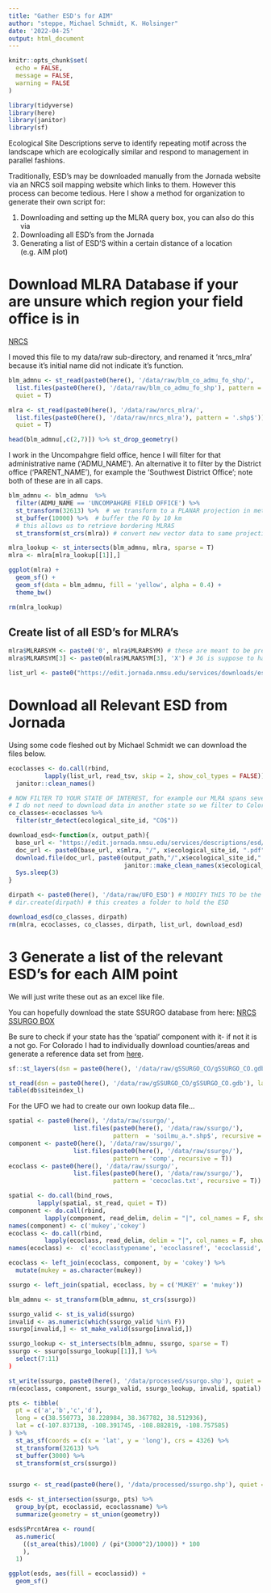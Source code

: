 ```yaml
---
title: "Gather ESD's for AIM"
author: "steppe, Michael Schmidt, K. Holsinger"
date: '2022-04-25'
output: html_document
---
```


```r
knitr::opts_chunk$set(
  echo = FALSE,  
  message = FALSE, 
  warning = FALSE 
)
```

```r
library(tidyverse)
library(here)
library(janitor)
library(sf)
```


Ecological Site Descriptions serve to identify repeating motif across the landscape which are ecologically similar and respond to management in parallel fashions. 

Traditionally, ESD's may be downloaded manually from the Jornada website via an NRCS soil mapping website which links to them. However this process can become tedious. Here I show a method for organization to generate their own script for:

1) Downloading and setting up the MLRA query box, you can also do this via 
2) Downloading all ESD's from the Jornada
3) Generating a list of ESD'S within a certain distance of a location (e.g. AIM plot)

# Download MLRA Database if your are unsure which region your field office is in

[NRCS](https://www.nrcs.usda.gov/wps/portal/nrcs/detail/soils/survey/?cid=nrcs142p2_053624)

I moved this file to my data/raw sub-directory, and renamed it 'nrcs_mlra' because it's initial name did not indicate it's function.

```r
blm_admnu <- st_read(paste0(here(), '/data/raw/blm_co_admu_fo_shp/',
  list.files(paste0(here(), '/data/raw/blm_co_admu_fo_shp'), pattern = '.shp$')), 
  quiet = T)

mlra <- st_read(paste0(here(), '/data/raw/nrcs_mlra/',
  list.files(paste0(here(), '/data/raw/nrcs_mlra'), pattern = '.shp$')), 
  quiet = T)

head(blm_admnu[,c(2,7)]) %>% st_drop_geometry()
```

I work in the Uncompahgre field office, hence I will filter for that administrative name ('ADMU_NAME'). An alternative it to filter by the District office ('PARENT_NAME'), for example the 'Southwest District Office'; note both of these are in all caps. 

```r
blm_admnu <- blm_admnu  %>% 
  filter(ADMU_NAME == 'UNCOMPAHGRE FIELD OFFICE') %>% 
  st_transform(32613) %>%  # we transform to a PLANAR projection in meters so we can buffer it
  st_buffer(10000) %>%  # buffer the FO by 10 km  
  # this allows us to retrieve bordering MLRAS
  st_transform(st_crs(mlra)) # convert new vector data to same projection as mlra

mlra_lookup <- st_intersects(blm_admnu, mlra, sparse = T)
mlra <- mlra[mlra_lookup[[1]],]

ggplot(mlra) +
  geom_sf() +
  geom_sf(data = blm_admnu, fill = 'yellow', alpha = 0.4) +
  theme_bw()

rm(mlra_lookup)
```

## Create list of all ESD's for MLRA's

```r
mlra$MLRARSYM <- paste0('0', mlra$MLRARSYM) # these are meant to be preceded by a leading 0
mlra$MLRARSYM[3] <- paste0(mlra$MLRARSYM[3], 'X') # 36 is suppose to have a trailing X.... this only applies to me!!!!!

list_url <- paste0("https://edit.jornada.nmsu.edu/services/downloads/esd/", mlra$MLRARSYM, "/class-list.txt")
```

# Download all Relevant ESD from Jornada

Using some code fleshed out by Michael Schmidt we can download the files below. 
```r
ecoclasses <- do.call(rbind,
          lapply(list_url, read_tsv, skip = 2, show_col_types = FALSE)) %>% 
  janitor::clean_names()

# NOW FILTER TO YOUR STATE OF INTEREST, for example our MLRA spans several States, 
# I do not need to download data in another state so we filter to Colorado here
co_classes<-ecoclasses %>%
  filter(str_detect(ecological_site_id, "CO$"))

download_esd<-function(x, output_path){
  base_url <- "https://edit.jornada.nmsu.edu/services/descriptions/esd/"
  doc_url <- paste0(base_url, x$mlra, "/", x$ecological_site_id, ".pdf")
  download.file(doc_url, paste0(output_path,"/",x$ecological_site_id," - ",
                                janitor::make_clean_names(x$ecological_site_name),".pdf"), mode="wb")
  Sys.sleep(3)
}

dirpath <- paste0(here(), '/data/raw/UFO_ESD') # MODIFY THIS TO be the folder you want to hold your esd
# dir.create(dirpath) # this creates a folder to hold the ESD 

download_esd(co_classes, dirpath)
rm(mlra, ecoclasses, co_classes, dirpath, list_url, download_esd)
```

# 3 Generate a list of the relevant ESD's for each AIM point

We will just write these out as an excel like file. 

You can hopefully  download the state SSURGO database from here: 
[NRCS SSURGO BOX](https://nrcs.app.box.com/v/soils/folder/148414960239)

Be sure to check if your state has the 'spatial' component with it- if not it is a not go. For Colorado I had to individually download counties/areas and generate a reference data set from [here](https://websoilsurvey.sc.egov.usda.gov/App/WebSoilSurvey.aspx). 

```r
sf::st_layers(dsn = paste0(here(), '/data/raw/gSSURGO_CO/gSSURGO_CO.gdb'))

st_read(dsn = paste0(here(), '/data/raw/gSSURGO_CO/gSSURGO_CO.gdb'), layer = 'mapunit') # ESDs live here
table(db$siteindex_l)
```

For the UFO we had to create our own lookup data file...
```r

spatial <- paste0(here(), '/data/raw/ssurgo/',
                  list.files(paste0(here(), '/data/raw/ssurgo/'), 
                             pattern  = 'soilmu_a.*.shp$', recursive = T))
component <- paste0(here(), '/data/raw/ssurgo/',
                  list.files(paste0(here(), '/data/raw/ssurgo/'), 
                             pattern = 'comp', recursive = T))
ecoclass <- paste0(here(), '/data/raw/ssurgo/',
                  list.files(paste0(here(), '/data/raw/ssurgo/'), 
                             pattern = 'cecoclas.txt', recursive = T))

spatial <- do.call(bind_rows,
        lapply(spatial, st_read, quiet = T))
component <- do.call(rbind,
          lapply(component, read_delim, delim = "|", col_names = F, show_col_types = FALSE))[,108:109]
names(component) <- c('mukey','cokey')
ecoclass <- do.call(rbind,
          lapply(ecoclass, read_delim, delim = "|", col_names = F, show_col_types = FALSE))
names(ecoclass) <-  c('ecoclasstypename', 'ecoclassref', 'ecoclassid', 'ecoclassname', 'cokey', 'coecoclasskey')

ecoclass <- left_join(ecoclass, component, by = 'cokey') %>% 
  mutate(mukey = as.character(mukey))

ssurgo <- left_join(spatial, ecoclass, by = c('MUKEY' = 'mukey')) 

blm_admnu <- st_transform(blm_admnu, st_crs(ssurgo))

ssurgo_valid <- st_is_valid(ssurgo)
invalid <- as.numeric(which(ssurgo_valid %in% F))
ssurgo[invalid,] <- st_make_valid(ssurgo[invalid,])

ssurgo_lookup <- st_intersects(blm_admnu, ssurgo, sparse = T)
ssurgo <- ssurgo[ssurgo_lookup[[1]],] %>% 
  select(7:11)
)

st_write(ssurgo, paste0(here(), '/data/processed/ssurgo.shp'), quiet = T)
rm(ecoclass, component, ssurgo_valid, ssurgo_lookup, invalid, spatial)
```


```r

pts <- tibble(
  pt = c('a','b','c','d'),
  long = c(38.550773, 38.228984, 38.367782, 38.512936),
  lat = c(-107.837138, -108.391745, -108.882819, -108.757585)
) %>% 
  st_as_sf(coords = c(x = 'lat', y = 'long'), crs = 4326) %>% 
  st_transform(32613) %>% 
  st_buffer(3000) %>% 
  st_transform(st_crs(ssurgo))


ssurgo <- st_read(paste0(here(), '/data/processed/ssurgo.shp'), quiet = T)

esds <- st_intersection(ssurgo, pts) %>% 
  group_by(pt, ecoclassid, ecoclassname) %>% 
  summarize(geometry = st_union(geometry)) 

esds$PrcntArea <- round(
  as.numeric(
    ((st_area(this)/1000) / (pi*(3000^2)/1000)) * 100
    ), 
  1)

ggplot(esds, aes(fill = ecoclassid)) +
  geom_sf() 
 
```

